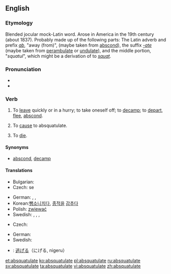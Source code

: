 ==English==
{{was wotd|2006|June|17}}

===Etymology===
Blended jocular mock-Latin word. Arose in America in the 19th century (about 1837). Probably made up of the following parts: The Latin adverb and prefix ''[[ab]]'', "away (from)", (maybe taken from [[abscond]]), the suffix ''[[-ate]]'' (maybe taken from [[perambulate]] or [[undulate]]), and the middle portion, "''squatul''", which might be a derivation of to ''[[squat]]''.

===Pronunciation===
* {{IPA|/æbˈskwɑʧəleɪt/}}
* {{audio|en-us-absquatulate.ogg|Audio (US)}}

===Verb===
{{en-verb|absquatulat|ing}}

# {{intransitive}}  To [[leave]] quickly or in a hurry; to take oneself off; to [[decamp]]; to [[depart]], [[flee]], [[abscond]].
# {{transitive}} To [[cause]] to absquatulate.
# {{intransitive}} To [[die]].

====Synonyms====
* {{sense|leave quickly}} [[abscond]], [[decamp]]

====Translations====
{{trans-top|to leave quickly or in a hurry; to take oneself off; to decamp; to depart}}
* Bulgarian: {{t|bg|вдигам гълъбите}}
* Czech: {{t-|cs|zdejchnout}} se
{{trans-mid}}
* German: {{t+|de|fliehen}}, {{t+|de|fortlaufen}}, {{t+|de|davonmachen}}
* Korean:[[뺑소니]][[치다]], [[종적]]을 [[감추다]]
* Polish: [[zwiewać]]
* Swedish: {{t|sv|dunsta}}, {{t|sv|smita}}, {{t|sv|fly}}, {{t|sv|dra}}
{{trans-bottom}}

{{trans-top|to cause to absquatulate}}
{{trans-mid}}
{{trans-bottom}}

{{trans-top|to die}}
* Czech: {{t-|cs|zkapat}}
{{trans-mid}}
* German: {{t+|de|sterben}}
* Swedish: {{t|sv|dö}}
{{trans-bottom}}

{{checktrans-top}}
* {{ttbc|ja}}: [[逃げる]]（にげる, nigeru）
{{trans-bottom}}

[[et:absquatulate]]
[[ko:absquatulate]]
[[pl:absquatulate]]
[[ru:absquatulate]]
[[sv:absquatulate]]
[[ta:absquatulate]]
[[vi:absquatulate]]
[[zh:absquatulate]]